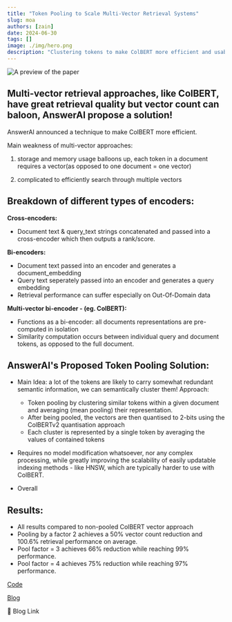```yaml
---
title: "Token Pooling to Scale Multi-Vector Retrieval Systems"
slug: moa
authors: [zain]
date: 2024-06-30
tags: []
image: ./img/hero.png
description: "Clustering tokens to make ColBERT more efficient and usable with Vector DBs!"
---
```

![A preview of the paper](./img/hero.png)

<!-- truncate -->


## Multi-vector retrieval approaches, like ColBERT, have great retrieval quality but vector count can baloon, AnswerAI propose a solution!

AnswerAI announced a technique to make ColBERT more efficient.

Main weakness of multi-vector approaches:

1. storage and memory usage balloons up, each token in a document requires a vector(as opposed to one document = one vector)

2. complicated to efficiently search through multiple vectors

## Breakdown of different types of encoders:

**Cross-encoders:**
- Document text & query_text strings concatenated and passed into a cross-encoder which then outputs a rank/score.

**Bi-encoders:**
- Document text passed into an encoder and generates a document_embedding
- Query text seperately passed into an encoder and generates a query embedding
- Retrieval performance can suffer especially on Out-Of-Domain data

**Multi-vector bi-encoder - (eg. ColBERT):**
- Functions as a bi-encoder: all documents representations are pre-computed in isolation
- Similarity computation occurs between individual query and document tokens, as opposed to the full document.

## AnswerAI's Proposed Token Pooling Solution:

- Main Idea: a lot of the tokens are likely to carry somewhat redundant semantic information, we can semantically cluster them!
Approach:

  - Token pooling by clustering similar tokens within a given document and averaging (mean pooling) their representation.
  -  After being pooled, the vectors are then quantised to 2-bits using the ColBERTv2 quantisation approach
  - Each cluster is represented by a single token by averaging the values of contained tokens

- Requires no model modification whatsoever, nor any complex processing, while greatly improving the scalability of easily updatable indexing methods - like HNSW, which are typically harder to use with ColBERT.
- Overall 

## Results:
- All results compared to non-pooled ColBERT vector approach
- Pooling by a factor 2 achieves a 50% vector count reduction and 100.6% retrieval performance on average.
- Pool factor = 3 achieves 66% reduction while reaching 99% performance.
- Pool factor = 4 achieves 75% reduction while reaching 97% performance.


[Code](https://github.com/stanford-futuredata/ColBERT)

[Blog](https://www.answer.ai/posts/colbert-pooling.html)


<p>
  <DownloadButton link='https://www.answer.ai/posts/colbert-pooling.html'>🔗 Blog Link</DownloadButton>
</p>

<!-- We could create a specific template for Paper Review's -->

<WhatNext />
